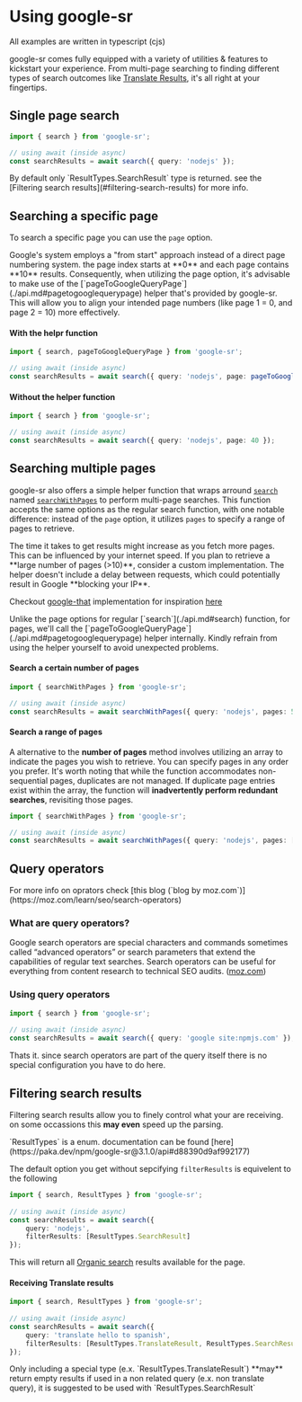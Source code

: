 
# Using google-sr

<Callout type="default" emoji="💻">
 All examples are written in typescript (cjs)
</Callout>

google-sr comes fully equipped with a variety of utilities & features to kickstart your experience. 
From multi-page searching to finding different types of search outcomes like [Translate Results](./types.mdx#translations), 
it's all right at your fingertips.


## Single page search

```ts filename="you-are-single.ts"
import { search } from 'google-sr';

// using await (inside async)
const searchResults = await search({ query: 'nodejs' });
```

<Callout type="info" emoji="⚙️">
 By default only `ResultTypes.SearchResult` type is returned. see the [Filtering search results](#filtering-search-results) for more info.
</Callout>

## Searching a specific page

To search a specific page you can use the `page` option.

<Callout type="info" emoji="🧩">
Google's system employs a "from start" approach instead of a direct page numbering system. the page index starts at **0** and each page contains **10** results. 
Consequently, when utilizing the page option, it's advisable to make use of the [`pageToGoogleQueryPage`](./api.md#pagetogooglequerypage) helper that's provided by google-sr. 
This will allow you to align your intended page numbers (like page 1 = 0, and page 2 = 10) more effectively.
</Callout>

#### With the helpr function

```ts filename="find-my-page.ts"
import { search, pageToGoogleQueryPage } from 'google-sr';

// using await (inside async)
const searchResults = await search({ query: 'nodejs', page: pageToGoogleQueryPage(5) });
```

#### Without the helper function

```ts filename="find-my-page-without-helper.ts"
import { search } from 'google-sr';

// using await (inside async)
const searchResults = await search({ query: 'nodejs', page: 40 });
```

## Searching multiple pages 

google-sr also offers a simple helper function that wraps arround [`search`](./api.md#search)
named [`searchWithPages`](./api.md#searchwithpages) to perform multi-page searches. This function accepts the same options
as the regular search function, with one notable difference: instead of the `page` option, 
it utilizes `pages` to specify a range of pages to retrieve.

<Callout type="info" emoji="📊">
    The time it takes to get results might increase as you fetch more pages. This can be influenced by your internet speed.
</Callout>

<Callout type="warning" emoji="🛑">
If you plan to retrieve a **large number of pages (>10)**, 
consider a custom implementation. The helper doesn't include a delay between requests, 
which could potentially result in Google **blocking your IP**.

Checkout [google-that](../that) implementation for inspiration [here](https://github.com/typicalninja/google-sr/blob/master/packages/google-that/src/query.ts#L25)
</Callout>

<Callout type="warning" emoji="⚠️">
Unlike the page options for regular [`search`](./api.md#search) function, for pages, we'll call the [`pageToGoogleQueryPage`](./api.md#pagetogooglequerypage) helper  internally. 
Kindly refrain from using the helper yourself to avoid unexpected problems.
</Callout>

#### Search a certain number of pages

```ts filename="multi-search.ts"
import { searchWithPages } from 'google-sr';

// using await (inside async)
const searchResults = await searchWithPages({ query: 'nodejs', pages: 5 });
```


#### Search a range of pages

A alternative to the **number of pages** method involves utilizing an array to indicate 
the pages you wish to retrieve. You can specify pages in any order you prefer.
It's worth noting that while the function accommodates non-sequential pages, duplicates are not managed.
If duplicate page entries exist within the array, 
the function will **inadvertently perform redundant searches**, revisiting those pages.


```ts filename="multi-search.ts"
import { searchWithPages } from 'google-sr';

// using await (inside async)
const searchResults = await searchWithPages({ query: 'nodejs', pages: [5, 2, 4, 10] });
```

## Query operators

<Callout type="info" emoji="🕵️‍♂️">
    For more info on oprators check [this blog (`blog by moz.com`)](https://moz.com/learn/seo/search-operators)
</Callout>

### What are query operators?

Google search operators are special characters and commands sometimes called “advanced operators” or search parameters that extend the capabilities of regular text searches. Search operators can be useful for everything from content research to technical SEO audits.
([moz.com](https://moz.com/learn/seo/search-operators))

### Using query operators

```ts filename="queryOperators.ts"
import { search } from 'google-sr';
 
// using await (inside async)
const searchResults = await search({ query: 'google site:npmjs.com' });
```

Thats it. since search operators are part of the query itself there is no special configuration you have to do here.

## Filtering search results

Filtering search results allow you to finely control what your are receiving.
on some occassions this **may even** speed up the parsing.

<Callout type="default" emoji="📚">
     `ResultTypes` is a enum. documentation can be found [here](https://paka.dev/npm/google-sr@3.1.0/api#d88390d9af992177)
</Callout>

The default option you get without sepcifying `filterResults` is equivelent to the following

```ts filename="filter.ts"
import { search, ResultTypes } from 'google-sr';
 
// using await (inside async)
const searchResults = await search({ 
    query: 'nodejs', 
    filterResults: [ResultTypes.SearchResult] 
});
```

This will return all [Organic search](./types.mdx#regular-search-results) results available for the page.

#### Receiving Translate results

```ts filename="translate-filter.ts"
import { search, ResultTypes } from 'google-sr';
 
// using await (inside async)
const searchResults = await search({ 
    query: 'translate hello to spanish', 
    filterResults: [ResultTypes.TranslateResult, ResultTypes.SearchResult] 
});
```

<Callout type="warning" emoji="⚠️">
    Only including a special type (e.x. `ResultTypes.TranslateResult`) **may** return empty results if used in a non related query (e.x. non translate query),
    it is suggested to be used with `ResultTypes.SearchResult`
</Callout>
